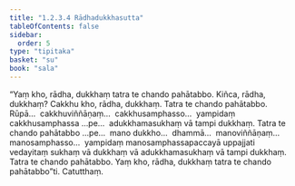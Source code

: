 ```yaml
---
title: "1.2.3.4 Rādhadukkhasutta"
tableOfContents: false
sidebar:
  order: 5
type: "tipitaka"
basket: "su"
book: "sala"
---
```



<DynamicBreadcrumb />

<Division number="77" book="sala">

<Paragraph number="323" book="sala">
“Yaṃ kho, rādha, dukkhaṃ tatra te chando pahātabbo. Kiñca, rādha, dukkhaṃ? Cakkhu kho, rādha, dukkhaṃ. Tatra te chando pahātabbo. Rūpā…  cakkhuviññāṇaṃ…  cakkhusamphasso…  yampidaṃ cakkhusamphassa …pe…  adukkhamasukhaṃ vā tampi dukkhaṃ. Tatra te chando pahātabbo …pe…  mano dukkho…  dhammā…  manoviññāṇaṃ…  manosamphasso…  yampidaṃ manosamphassapaccayā uppajjati vedayitaṃ sukhaṃ vā dukkhaṃ vā adukkhamasukhaṃ vā tampi dukkhaṃ. Tatra te chando pahātabbo. Yaṃ kho, rādha, dukkhaṃ tatra te chando pahātabbo”ti.

</Paragraph>
</Division>

<Paragraph number="324" type="center" book="sala">
Catutthaṃ.
</Paragraph>